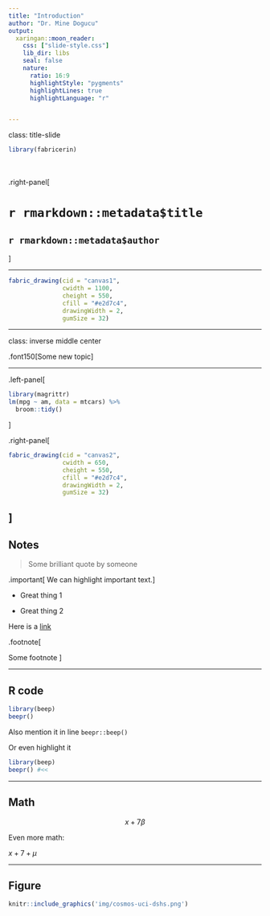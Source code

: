 ```yaml
---
title: "Introduction"
author: "Dr. Mine Dogucu"
output: 
  xaringan::moon_reader:
    css: ["slide-style.css"]
    lib_dir: libs
    seal: false
    nature:
      ratio: 16:9
      highlightStyle: "pygments"
      highlightLines: true
      highlightLanguage: "r"


---
```


class: title-slide

```r
library(fabricerin)
```

<br>
<br>
.right-panel[ 

# `r rmarkdown::metadata$title`
## `r rmarkdown::metadata$author`
]

---

```r
fabric_drawing(cid = "canvas1", 
               cwidth = 1100, 
               cheight = 550, 
               cfill = "#e2d7c4", 
               drawingWidth = 2, 
               gumSize = 32)
```

---

class: inverse middle center


.font150[Some new topic]


---




.left-panel[

```r
library(magrittr)
lm(mpg ~ am, data = mtcars) %>% 
  broom::tidy()
```


]



.right-panel[

```r
fabric_drawing(cid = "canvas2", 
               cwidth = 650, 
               cheight = 550, 
               cfill = "#e2d7c4", 
               drawingWidth = 2, 
               gumSize = 32)
```
]
---

## Notes

>Some brilliant quote by someone  

.important[
We can highlight important text.
]

- Great thing 1

- Great thing 2

Here is a [link](https://www.cosmos.uci.edu/welcome-to-your-new-website/cluster-1-data-science-in-health-sciences/)

.footnote[

Some footnote
]

---

## R code

```r
library(beep)
beepr()
```

Also mention it in line `beepr::beep()`


Or even highlight it

```r
library(beep)
beepr() #<<
```
---

## Math

$$x+7\beta$$

Even more math:

$x+7 +\mu$

---

## Figure
```r
knitr::include_graphics('img/cosmos-uci-dshs.png')
```

